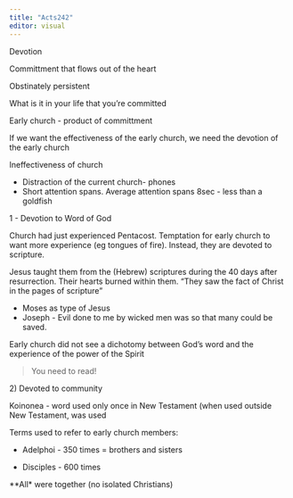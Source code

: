 ```yaml
---
title: "Acts242"
editor: visual
---
```


Devotion

Committment that flows out of the heart

Obstinately persistent

What is it in your life that you're committed

Early church - product of committment

If we want the effectiveness of the early church, we need the devotion of the early church

Ineffectiveness of church

-   Distraction of the current church- phones
-   Short attention spans. Average attention spans 8sec - less than a goldfish

1 - Devotion to Word of God

Church had just experienced Pentacost. Temptation for early church to want more experience (eg tongues of fire). Instead, they are devoted to scripture.

Jesus taught them from the (Hebrew) scriptures during the 40 days after resurrection. Their hearts burned within them. "They saw the fact of Christ in the pages of scripture"

-   Moses as type of Jesus
-   Joseph - Evil done to me by wicked men was so that many could be saved.

Early church did not see a dichotomy between God's word and the experience of the power of the Spirit

> You need to read!

2\) Devoted to community

Koinonea - word used only once in New Testament (when used outside New Testament, was used

Terms used to refer to early church members:

-   Adelphoi - 350 times = brothers and sisters

-   Disciples - 600 times

\*\*All\* were together (no isolated Christians)
